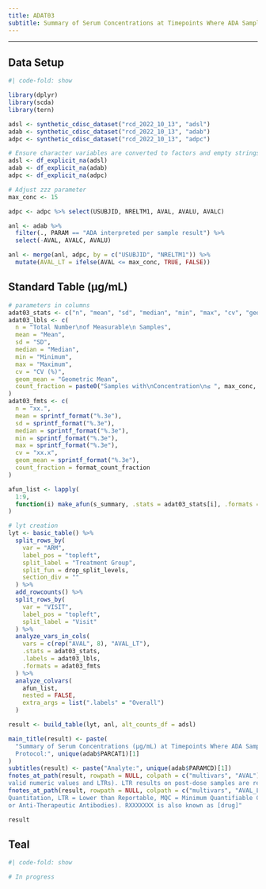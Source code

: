 ```yaml
---
title: ADAT03
subtitle: Summary of Serum Concentrations at Timepoints Where ADA Samples Were Collected and Analyzed
---
```


------------------------------------------------------------------------

::: panel-tabset
## Data Setup

```r
#| code-fold: show

library(dplyr)
library(scda)
library(tern)

adsl <- synthetic_cdisc_dataset("rcd_2022_10_13", "adsl")
adab <- synthetic_cdisc_dataset("rcd_2022_10_13", "adab")
adpc <- synthetic_cdisc_dataset("rcd_2022_10_13", "adpc")

# Ensure character variables are converted to factors and empty strings and NAs are explicit missing levels.
adsl <- df_explicit_na(adsl)
adab <- df_explicit_na(adab)
adpc <- df_explicit_na(adpc)

# Adjust zzz parameter
max_conc <- 15

adpc <- adpc %>% select(USUBJID, NRELTM1, AVAL, AVALU, AVALC)

anl <- adab %>%
  filter(., PARAM == "ADA interpreted per sample result") %>%
  select(-AVAL, AVALC, AVALU)

anl <- merge(anl, adpc, by = c("USUBJID", "NRELTM1")) %>%
  mutate(AVAL_LT = ifelse(AVAL <= max_conc, TRUE, FALSE))
```

## Standard Table (μg/mL)

```r
# parameters in columns
adat03_stats <- c("n", "mean", "sd", "median", "min", "max", "cv", "geom_mean", "count_fraction")
adat03_lbls <- c(
  n = "Total Number\nof Measurable\n Samples",
  mean = "Mean",
  sd = "SD",
  median = "Median",
  min = "Minimum",
  max = "Maximum",
  cv = "CV (%)",
  geom_mean = "Geometric Mean",
  count_fraction = paste0("Samples with\nConcentration\n≤ ", max_conc, "μg/mL")
)
adat03_fmts <- c(
  n = "xx.",
  mean = sprintf_format("%.3e"),
  sd = sprintf_format("%.3e"),
  median = sprintf_format("%.3e"),
  min = sprintf_format("%.3e"),
  max = sprintf_format("%.3e"),
  cv = "xx.x",
  geom_mean = sprintf_format("%.3e"),
  count_fraction = format_count_fraction
)

afun_list <- lapply(
  1:9,
  function(i) make_afun(s_summary, .stats = adat03_stats[i], .formats = adat03_fmts[i], .labels = "Overall")
)

# lyt creation
lyt <- basic_table() %>%
  split_rows_by(
    var = "ARM",
    label_pos = "topleft",
    split_label = "Treatment Group",
    split_fun = drop_split_levels,
    section_div = ""
  ) %>%
  add_rowcounts() %>%
  split_rows_by(
    var = "VISIT",
    label_pos = "topleft",
    split_label = "Visit"
  ) %>%
  analyze_vars_in_cols(
    vars = c(rep("AVAL", 8), "AVAL_LT"),
    .stats = adat03_stats,
    .labels = adat03_lbls,
    .formats = adat03_fmts
  ) %>%
  analyze_colvars(
    afun_list,
    nested = FALSE,
    extra_args = list(".labels" = "Overall")
  )

result <- build_table(lyt, anl, alt_counts_df = adsl)

main_title(result) <- paste(
  "Summary of Serum Concentrations (μg/mL) at Timepoints Where ADA Samples Were Collected and Analyzed\n
  Protocol:", unique(adab$PARCAT1)[1]
)
subtitles(result) <- paste("Analyte:", unique(adab$PARAMCD)[1])
fnotes_at_path(result, rowpath = NULL, colpath = c("multivars", "AVAL")) <- "Refers to the total no. of measurable ADA samples that have a corresponding measurable drug concentration sample (i.e. results with
valid numeric values and LTRs). LTR results on post-dose samples are replaced by aaa µg/mL i.e. half of MQC value."
fnotes_at_path(result, rowpath = NULL, colpath = c("multivars", "AVAL_LT")) <- "In validation, the assay was able to detect yyy ng/mL of surrogate ADA in the presence of zzz µg/mL of [drug]. BLQ = Below Limit of
Quantitation, LTR = Lower than Reportable, MQC = Minimum Quantifiable Concentration, ADA = Anti-Drug Antibodies (is also referred to as ATA,
or Anti-Therapeutic Antibodies). RXXXXXXX is also known as [drug]"

result
```

## Teal

```r
#| code-fold: show

# In progress
```
:::
